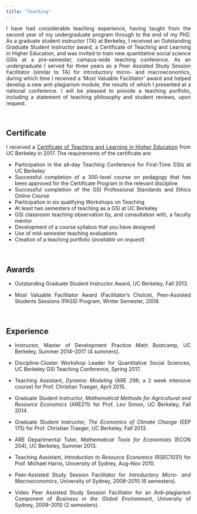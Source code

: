 ```yaml
---
title: "Teaching"
---
```

<style>
body {
text-align: justify}
</style>
<!-- Teaching page under construction -->

I have had considerable teaching experience, having taught from the second year of my undergraduate program through to the end of my PhD. As a graduate student instructor (TA) at Berkeley, I received an Outstanding Graduate Student Instructor award, a Certificate of Teaching and Learning in Higher Education, and was invited to train new quantitative social science GSIs at a pre-semester, campus-wide teaching conference. As an undergraduate I served for three years as a Peer Assisted Study Session Facilitator (similar to TA) for introductory micro- and macroeconomics, during which time I received a ‘Most Valuable Facilitator’ award and helped develop a new anti-plagiarism module, the results of which I presented at a national conference. I will be pleased to provide a teaching portfolio, including a statement of teaching philosophy and student reviews, upon request.

&nbsp;

## Certificate
I received a [Certificate of Teaching and Learning in Higher Education](https://gsi.berkeley.edu/programs-services/certificate-program/) from UC Berkeley in 2017. The requirements of the certificate are:

 - Participation in the all-day Teaching Conference for First-Time GSIs at UC Berkeley
 - Successful completion of a 300-level course on pedagogy that has been approved for the Certificate Program in the relevant discipline
 - Successful completion of the GSI Professional Standards and Ethics Online Course
 - Participation in six qualifying Workshops on Teaching
 - At least two semesters of teaching as a GSI at UC Berkeley
 - GSI classroom teaching observation by, and consultation with, a faculty mentor
 - Development of a course syllabus that you have designed
 - Use of mid-semester teaching evaluations
 - Creation of a teaching portfolio (*available on request*)

&nbsp;

## Awards

 - Outstanding Graduate Student Instructor Award, UC Berkeley, Fall 2013.
 
 - Most Valuable Facilitator Award (Facilitator's Choice), Peer-Assisted Students Sessions (PASS) Program, Winter Semester, 2009.

&nbsp;

## Experience

 - Instructor, Master of Development Practice Math Bootcamp, UC Berkeley, Summer 2014--2017 (4 summers).
 
 - Discipline-Cluster Workshop Leader for Quantitative Social Sciences, UC Berkeley GSI Teaching Conference, Spring 2017.
 
 - Teaching Assistant, *Dynamic Modeling* (ARE 298; a 2 week intensive course) for Prof. Christian Traeger, April 2015.
 
 - Graduate Student Instructor, *Mathematical Methods for Agricultural and Resource Economics* (ARE211) for Prof. Leo Simon, UC Berkeley, Fall 2014.
 
 - Graduate Student Instructor, *The Economics of Climate Change* (EEP 175) for Prof. Christian Traeger, UC Berkeley, Fall 2013.
 
 - ARE Departmental Tutor, *Mathematical Tools for Economists* (ECON 204), UC Berkeley, Summer 2013.
 
 - Teaching Assistant, *Introduction to Resource Economics* (RSEC1031) for Prof. Michael Harris, University of Sydney, Aug--Nov 2010.
 
 - Peer-Assisted Study Session Facilitator for *Introductory Micro- and Macroeconomics*, University of Sydney, 2008--2010 (6 semesters).
 
 - Video Peer Assisted Study Session Facilitator for an Anti-plagiarism Component of *Business in the Global Environment*, University of Sydney, 2009--2010 (2 semesters).



<!-- [Write up teaching paragraph--perhaps extract from Teaching Portfolio] -->
<!-- I won the Outstanding Graduate Student Instructor Award -->
<!-- earned and the Certificate of Teaching and Learning in Higher Education UC Berkeley. -->
